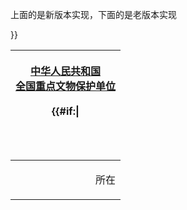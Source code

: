 {{Infobox
|bodystyle = width: 17.4em;<!--原为17em，经调校，17.4em与原版本宽度相同-->
|abovestyle = background: #FFCC99; font-size:102%;<!--原为90%，经调校，102%与原版本字体大小相同-->
|above = [[中华人民共和国]]<br />[[全国重点文物保护单位]]<br /><span style="font-size:larger;">'''{{{名称}}}'''</span>
|labelstyle = width:30%; text-align:right; white-space: nowrap; font-size:102%;
|datastyle = white-space: nowrap; font-size:102%;
|image = {{{图片|<noinclude>[[File:Wikipedia_logo.png|180px]]</noinclude>}}}
|caption = {{{abc|<noinclude>维基百科图标</noinclude>}}}
|label1 = 所在
|data1 = {{{所在|<noinclude>维基百科</noinclude>}}}
|label2 = 附注
|data2 = {{{时代|<noinclude>21世纪</noinclude>}}}
|label3 = 分类
|data3 = {{{分类|<noinclude>网站</noinclude>}}}
|label4 = 编号
|data4 = {{{编号|<noinclude>1-1-1</noinclude>}}}
|label5 = 登录
|data5 = {{{登录|<noinclude>2009年</noinclude>}}}
|label6 = 备注
|data6 = {{{备注|<noinclude>测试用例</noinclude>}}}
}}<noinclude>

{{全国重点文物保护单位ex
|名称 = 西安钟楼
|图片 = [[File:XiAn ZhongLou.jpg|196px]]
|附注 = 南望西安钟楼
|编号 = 4-161
|分类 = 古建筑及历史纪念建筑物
|时代 = [[明朝|明]]
|所在 = [[陕西省]][[西安市]]
|登录 = [[1996年]]
|Cat = 陕西全国重点文物保护单位
}}
上面的是新版本实现，下面的是老版本实现

{| class="infobox vcard" style="width: 17em; font-size: 90%;"
! colspan="2" bgcolor="#FFCC99" | [[中华人民共和国]]<br>[[全国重点文物保护单位]]<br><div style="font-size:larger"><span class="fn">'''{{{名称}}}'''</span></div>
{{#if:{{{图片|}}}|<tr><td colspan="2" style="text-align: center; padding: 16px 0 16px 0;">{{{图片}}}</td></tr>}}
|-
! style="text-align:right;" | 所在
| <div class="adr"><span class="locality">{{{所在}}}</span></div>
{{#if:{{{分类|}}}|<tr><th style="text-align:right;">分类</th><td><span class="fn category">{{{分类}}}</span></td></tr>}}<!--
-->{{#if:{{{时代|}}}|<tr><th style="text-align:right;">时代</th><td>{{{时代}}}</td></tr>}}<!--
-->{{#if:{{{编号|}}}|<tr><th style="text-align:right;">编号</th><td>{{{编号}}}</td></tr>}}<!--
-->{{#if:{{{登录|}}}|<tr><th style="text-align:right;">登录</th><td>{{{登录}}}</td></tr>}}<!--
-->{{#if:{{{备注|}}}|<tr><td colspan="2"><span class="note">{{{备注}}}</span></td></tr>}}
|}
</noinclude>